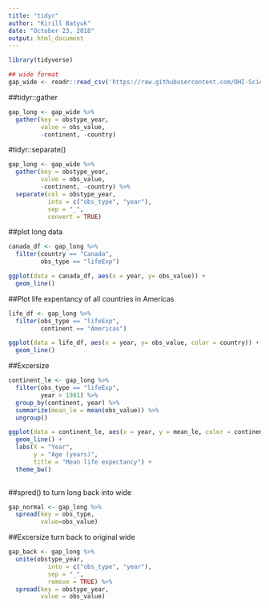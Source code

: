 ```yaml
---
title: "tidyr"
author: "Kirill Batyuk"
date: "October 23, 2018"
output: html_document
---
```

```r
library(tidyverse)

## wide format
gap_wide <- readr::read_csv('https://raw.githubusercontent.com/OHI-Science/data-science-training/master/data/gapminder_wide.csv')

```

##tidyr::gather
```r
gap_long <- gap_wide %>% 
  gather(key = obstype_year,
         value = obs_value,
         -continent, -country)

```


#tidyr::separate()


```r
gap_long <- gap_wide %>% 
  gather(key = obstype_year,
         value = obs_value,
         -continent, -country) %>% 
  separate(col = obstype_year, 
           into = c("obs_type", "year"),
           sep = "_",
           convert = TRUE)

```

##plot long data

```r
canada_df <- gap_long %>% 
  filter(country == "Canada",
         obs_type == "lifeExp")

ggplot(data = canada_df, aes(x = year, y= obs_value)) +
  geom_line()
```


##Plot life expentancy of all countries in Americas

```r
life_df <- gap_long %>% 
  filter(obs_type == "lifeExp",
         continent == "Americas")

ggplot(data = life_df, aes(x = year, y= obs_value, color = country)) +
  geom_line()

```


##Excersize

```r
continent_le <- gap_long %>% 
  filter(obs_type == "lifeExp", 
         year > 1981) %>% 
  group_by(continent, year) %>% 
  summarize(mean_le = mean(obs_value)) %>% 
  ungroup()

ggplot(data = continent_le, aes(x = year, y = mean_le, color = continent)) +
  geom_line() +
  labs(X = "Year",
       y = "Age (years)",
       title = "Mean life expectancy") +
  theme_bw()
    
```




##spred() to turn long back into wide

```r
gap_normal <- gap_long %>% 
  spread(key = obs_type, 
         value=obs_value)
```



##Excersize turn back to original wide

```r
gap_back <- gap_long %>% 
  unite(obstype_year, 
           into = c("obs_type", "year"),
           sep = "_",
           remove = TRUE) %>% 
  spread(key = obstype_year,
         value = obs_value)
```








